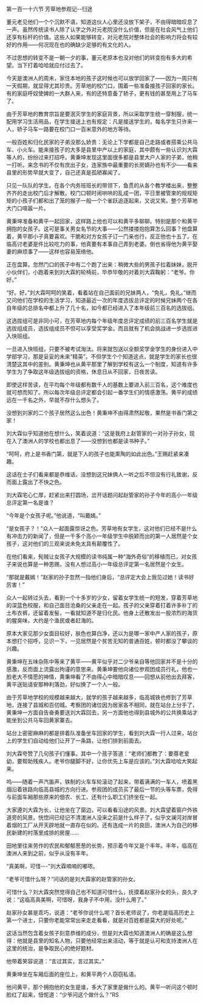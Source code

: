 

第一百一十六节 芳草地参观记--归途

董元老见他们一个个沉默不语，知道这伙人心里还没放下架子，不由得暗暗叹息了一声。虽然传统读书人除了认字之外对元老院没什么价值，但是在社会风气上他们还享有标杆的价值。这些人如果能够转变，对元老院对整体社会的影响力将会有较好的作用――何况现在也的确缺少足够的有文化的人。

不过思想的转变不是一朝一夕的事，董元老原本也没对他们的转变抱有多大的希望。当下打着哈哈就应付过去了。

今天是澳洲人的周末，家住本地的孩子这时候也可以放学回家了――因为一周只有一天假期，就显得尤其珍贵。芳草地的校门口，围着一些准备接孩子回家的家长。有的家庭呼奴使婢的一大群人来，有的还特意备了轿子，更有钱的甚至用上了马车了。

由于芳草地的教育宗旨是要泯灭学生的家庭背景，所以采取学生统一穿制服，统一配用学习生活用品，在学生接送上也有规定：凡是接送学生的，每名学生只许来一人，轿子马车一路要在校门口一百米意外的地方等待。

一般百姓和归化民家的子弟没那么娇贵：无论上下学都是自己走路或者搭乘公共马车、小火车。能来接孩子的大多是县里中产以上的家庭，其中颇有一些认识刘大霖等人的，纷纷过来打招呼。黄秉坤发现这里面很多都是县里大户人家的子弟，他稍一打听。来念书的不仅有庶出子女，连家族中最重要的长房嫡孙也有不少――看来县里的形势早就大变了，自己还真是孤陋寡闻了。

只见一队队的学生。在各个内务班班长的带领下，鱼贯的从各个教学楼出来，整整齐齐的走出校门后才解散。校门口顿时闹哄哄的乱成一团，平日里被管束的规规矩矩的小孩子们都和出了笼的猴子一般一个个雀跃追逐起来，又说又笑。整个芳草地大门口喧嚣一片。

黄秉坤准备和黄平一起回家，这样路上他也可以和黄平多聊聊。特别是那个和黄平拥抱的女孩子。这可是事关男女名节的大事――公然搂搂抱抱算怎么回事？他盘算着，黄平那小子真要喜欢。干脆和对方女孩子订一门亲也行，反正他也十五了。在临高讨老婆是件比较吃力的事，他真要有本事自己弄到老婆。倒也省得他为黄平娶妻的麻烦事了――这样也容易笼络他。

正在盘算。忽然门口的孩子中有二个跑了出来：稍微大些的男孩子拉着妹妹，脱开小伙伴们，小跑着来到刘大霖的轮椅前，毕恭毕敬的对着刘大霖鞠躬：“老爷。你好。”

“好。好。”刘大霖呵呵的笑着，看着站在自己面前的兄妹两人，“免礼，免礼。”继而又问他们在学校的生活学习，知道最近一次的年度选拔总评定的时候兄妹两个在各自年级的总排名中都上升了几十名，如今都已经进入了本年级前三百名的选拔组。

这选拔组可是非同小可，在芳草地内每个年级年度总评定成绩的前三百名学生就是选拔组成员，选拔组成员不但可以享受奖学金。而且就有了机会挑战进一步选拔进入快班组。

一旦进入快班组，只要不被考试淘汰。将来就包送以全额奖学金学生的身份进入中学部学习，那是妥妥的未来“精英”。不但学生个个知道这点，就是学生的家长也很清楚这其中的差别。黄秉坤也从黄平那里了解到学校有这么一个制度，知道有许多学生为了争取这年级选拔组的资格，休息日从不回家，日夜苦读。

即使这样苦读，在平均每个年级都有数千人的基数上要进入前三百名，这个难度也就可想而知了。所以每次年级总评定都会引起一番学生们的情感激荡。黄平的成绩远在一千名之外，早就不存什么想头了。

没想到刘家的二个孩子居然这么出色！黄秉坤不由得肃然起敬，果然是书香门第之家！

刘大霖似乎知道他在想什么，笑着说道：“这是我府上赵管家的一对孙子孙女，现在入了澳洲人的学校也都出息了――没想到也都是读书种子。”

“呵呵，府上是书香门第，就是下人的孩子也能熏陶的如此出色。”王赐赶紧来凑趣。

这话在士子们看来都是恭维话，没想到这兄妹俩人一听之后不但没有行礼致谢，反而面上露出了不快之色。

刘大霖宅心仁厚，赶紧出来打圆场，岔开话题问起赵管家的孙子今年的高小一年级总评定第一名是谁？

“今年是个女孩子呢。”他说道，“叫戴嫣。”

“是女孩子？！”众人一起面露惊讶之色。芳草地有女学生，这对他们已经不是什么有冲击力的新闻了，但是一千多个高小一年级学生中脱颖而出的第一人居然是个女孩子，这对他们的三观来说未免太具有颠覆性了。

在他们看来，髡贼让女孩子大规模的读书纯属一种“海外奇俗”的移植而已，对女孩子来说也算是一种恩赐，没有人想过高小一年级总评定第一名居然是个女生。

“那就是戴嫣！”赵家的孙子忽然一指他们身后，“总评定大会上我见过她！读书好厉害！”

众人一起转过头去，看到一个十多岁的少女，留着女学生统一的短发，穿着芳草地的深蓝色校服，和自己面目沧桑的父亲走在一起。孩子的父亲穿着打着许多补丁的土布衣裤，还留着发髻，一看就知道不是归化民。他身上还散发出一股浓烈的海货的腥臭味，大约是个渔民或者赶海的。

原本大家见那少女面目较好，肤色也算白净，还以为是哪一家中产人家的孩子，原本想打个招呼，见识一下，一见居然是个贫苦无知的普通百姓，顿时都没了攀谈的兴趣。

黄秉坤在五味杂陈中等来了黄平――黄平似乎对二少爷亲自等他回家并不是十分的感激，反而面上流露出拘谨的意思来。黄秉坤要他向诸位参观团成员行礼，他也一脸老大不情愿的神情，黄秉坤看了不由得心中暗暗叹息――回想从前他出去拜客，黄平送贴请安那种利落劲，好似换了一个人一般。

由于芳草地学校的规模越来越大，就学的孩子越来越多，临高城铁也修到了芳草地，连接了县城和百仞城。考察团的诸位因为居家各不相同，就在站台上分手了，黄秉坤一方面自告奋勇要送刘大霖回去，另一方面他也得到县城外的公共换乘站才能坐到公共马车回黄家寨去。

站台上密密麻麻的都是排着队准备坐车回家的学生，看到刘大霖一行人过来，站台上的学生们自动给他们让开了一条路，让他们排到前面去。

刘大霖夸赞了几句孩子们懂事。其中一个孩子答道：“老师们都教了：要尊老爱幼，要帮助残疾人。老爷你腿脚不好，让你优先上车是应该的。”刘大霖哈哈大笑起来。

呜――随着一声汽笛声，铁制的火车车轮滚动了起来，带着满满的一车人，喷着黑烟沿着铁路向临高县城的方向行进。参观团的成员买了最后一节的头等车票，免得与前面车厢那些原来的佃农、长工、还有什么职工们挤坐在一起。

大家遵刘大霖为长，让他坐在了窗边，可以看看沿途的风景。刘大霖望着窗户外铁道旁的风景。恍惚间已经记不清澳洲人没来之前是什么样子了，似乎文澜河对岸冒着烟的工厂从开天辟地就一直存在似的。还有连成一片的良田，澳洲人为自己的移民新建的村落里成排的房屋……

田地里往来劳作的农民和郁郁葱葱的长势，预示着今年又是个丰年。丰年，临高在澳洲人来到之前，似乎从没有丰年。

“真美啊，可惜---”刘大霖喃喃的嘟哝。

“老爷可惜什么呀？”问话的是刘大霖家的赵管家的孙女。

可惜什么？刘大霖突然觉得自己也不知道可惜什么，抚摸着赵家孙女的头，良久才说：“这临高真美啊，可惜呀，我身子不中用，没什么用了。”

赵家孙女甚是乖巧，说道：“老爷你说什么呢？首长老师说了，你老是临高历史上第一个进士，只要你老能常常出来走走看看，就是对百姓都是莫大的好处呢。”

这话当然包含着女孩子刻意恭维的成分，但是刘大霖也知道澳洲人的确是这么想得：他就是县里的知名人物，只要他经常出来活动，等于就是认可和支持澳洲人在这里的统治，是争取民心的绝好题材。

他带着笑容说道：“言过其实，言过其实。”

黄秉坤坐在车厢后面的座位上，和黄平两个人窃窃私语。

他问黄平，那个拥抱他的女生是谁，多大了家里是做什么的。黄平一听问这个顿时脸红了起来，忸怩道：“少爷问这个做什么？”RS

